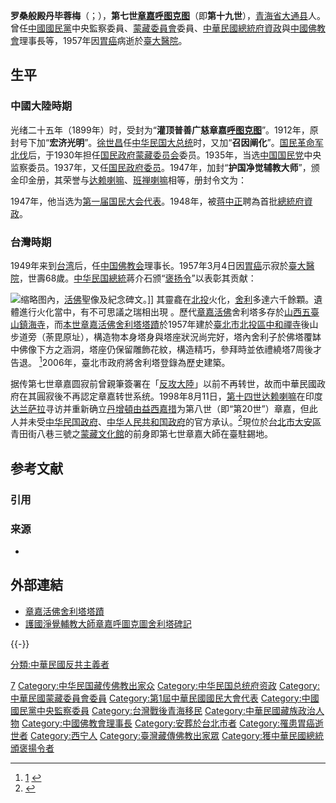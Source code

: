 '''罗桑般殿丹毕蓉梅'''（{{Bo|z=ལྕང་སྐྱ་བློ་བཟང་དཔལ་ལྡན་བསྟན་པའི་སྒྲོན་མེ་|w=lcang skya blo bzang dpal ldan bstan pa'i sgron me}}；{{bd|1890年||1957年|3月4日|catIdx=Zhang章嘉}}），'''第七世[[章嘉呼图克图|章嘉呼图克图]]'''（即'''第十九世'''），[[青海省|青海省]][[大通县|大通县]]人。曾任[[中國國民黨|中國國民黨]]中央監察委員、[[蒙藏委員會|蒙藏委員會]]委員、[[中華民國總統府資政|中華民國總統府資政]]與[[中國佛教會|中國佛教會]]理事長等，1957年因[[胃癌|胃癌]]病逝於[[臺大醫院|臺大醫院]]。

==生平==
===中國大陸時期===
光绪二十五年（1899年）时，受封为“'''灌顶普善广慈章嘉[[呼图克图|呼图克图]]'''”。1912年，原封号下加“'''宏济光明'''”。[[徐世昌|徐世昌]]任[[中华民国大总统|中华民国大总统]]时，又加“'''召因阐化'''”。[[国民革命军北伐|国民革命军北伐]]后，于1930年担任[[国民政府|国民政府]][[蒙藏委员会|蒙藏委员会]]委员。1935年，当选[[中国国民党|中国国民党]]中央监察委员。1937年，又任[[国民政府委员|国民政府委员]]。1947年，加封“'''护国净觉辅教大师'''”，颁金印金册，其荣誉与[[达赖喇嘛|达赖喇嘛]]、[[班禅喇嘛|班禅喇嘛]]相等，册封令文为：
{{cquote|福國佑民，本政教之同源；褒德酬庸，迺國家之令典。章嘉呼圖克圖，仁心公溥，慧性澄圓，具救世之精誠；化孚僧俗，拓安邊之宏願，望重蒙旗，入贊中樞，彌彰偉績。著加給「護國淨覺輔教大師」名號。於戲，憲治遐宣，定啟人天之悅豫；蒙疆永固，倍臻民族之蕃昌。式頒冊命，尚其祇承。}}

1947年，他当选为[[第一届国民大会代表|第一届国民大会代表]]。1948年，被[[蒋中正|蒋中正]]聘為首批[[總統府資政|總統府資政]]。

===台灣時期===
1949年来到[[台湾|台湾]]后，任[[中国佛教会|中国佛教会]]理事长。1957年3月4日因[[胃癌|胃癌]]示寂於[[臺大醫院|臺大醫院]]，世壽68歲。[[中华民国總統|中华民国總統]]蔣介石颁“[[褒扬令|褒扬令]]”以表彰其贡献：{{cquote|護國淨覺輔教大師章嘉呼圖克圖，瑞嶺隆祥，宋崖顯慧，潛修密院，光肇藏宗，曩昔杖錫中原，宣化蒙旗，宏揚教義，所至緇素景從，先後任國民政府委員及蒙藏委員會委員，竭誠翊贊中樞，歷經抗戰戡亂，屢值亂寇匪共脅誘兼施，迄不為動。年來號召邊遠俊彥，聲張大義，屏斥異端，對國內外揭發共匪陰謀罪行，不遺餘力。正期輔佐中興，不意遽歸大化。當屆圓寂之際，猶為國祈福，籲祝收京，緬懷績範，悼惜彌深，應予明令褒揚，用示政府崇功報德之至意。此令。}}

[[File:章嘉活佛舍利塔塔蹟_0775.jpg|缩略图]]內，[[章嘉活佛|活佛]]聖像及紀念碑文。]]
其靈龕在[[北投|北投]]火化，[[舍利|舍利]]多達六千餘顆。遺體進行火化當中，有不可思議之瑞相出現 。歷代[[章嘉活佛|章嘉活佛]]舍利塔多存於[[山西|山西]][[五臺山|五臺山]][[鎮海寺|鎮海寺]]，而[[章嘉活佛舍利塔塔蹟|本世章嘉活佛舍利塔塔蹟]]於1957年建於[[臺北市|臺北市]][[北投區|北投區]][[中和禪寺|中和禪寺]]後山步道旁（荼毘原址），構造物本身塔身與塔座狀況尚完好，塔內舍利子於佛塔覆缽中佛像下方之涵洞，塔座仍保留雕飾花紋，構造精巧，參拜時並依禮繞塔7周後才告退。 <ref>[https://nchdb.boch.gov.tw/assets/overview/historicalBuilding/20060517000004] {{Wayback|url=https://nchdb.boch.gov.tw/assets/overview/historicalBuilding/20060517000004 |date=20171231225037 }}{{Cite book|title=認識文化台北|last=林|first=高志|publisher=個人|year=2016|isbn=978-957-43-3757-6|location=台北市|pages=326}}</ref>2006年，臺北市政府將舍利塔登錄為歷史建築。

据传第七世章嘉圆寂前曾親筆簽署在「[[反攻大陸|反攻大陸]]」以前不再转世，故而中華民國政府在其圓寂後不再認定章嘉转世系统。1998年8月11日，[[第十四世达赖喇嘛|第十四世达赖喇嘛]]在印度[[达兰萨拉|达兰萨拉]]寻访并重新确立[[丹增頓由益西嘉措|丹增頓由益西嘉措]]为第八世（即“第20世”）章嘉，但此人并未受[[中华民国政府|中华民国政府]]、[[中华人民共和国政府|中华人民共和国政府]]的官方承认。<ref>{{Cite web |url=http://www.rfa.org/mandarin/yataibaodao/junshiwaijiao/nz-03012017102254.html |title=达赖喇嘛确立的第20世章嘉活佛访问日本 |access-date=2017-07-19 |archive-date=2019-05-28 |archive-url=https://web.archive.org/web/20190528205315/https://www.rfa.org/mandarin/yataibaodao/junshiwaijiao/nz-03012017102254.html |dead-url=no }}</ref>現位於[[台北市|台北市]][[大安區_(臺北市)|大安區]]青田街八巷三號之[[蒙藏文化館|蒙藏文化館]]的前身即第七世章嘉大師在臺駐錫地。

== 参考文献 ==
=== 引用 ===
{{Reflist}}

=== 来源 ===
{{refbegin}}
* {{cite web |url = http://www.amtfweb.org/introduce/zangjiadashi.htm |title = 章嘉大師 |publisher = 認識佛陀教育網 |author = -{于}-凌波 }}
{{refend}}

== 外部連結 ==
* [http://www.culture.gov.tw/frontsite/cultureassets/caseBasicInfoAction.do?method=doViewCaseBasicInfo&caseId=AA09705000055&version=1&assetsClassifyId=1.2  章嘉活佛舍利塔塔蹟]{{dead link|date=2018年4月 |bot=InternetArchiveBot |fix-attempted=yes }}
* [http://www.mahabodhi.org/files/yinshun/20/yinshun20-38.html  護國淨覺輔教大師章嘉呼圖克圖舍利塔碑記] {{Wayback|url=http://www.mahabodhi.org/files/yinshun/20/yinshun20-38.html |date=20051214053508 }}

{{-}}
{{Changkya Khutukhtus}}
{{中華民國總統府資政}}

{{DEFAULTSORT:Zhang章嘉}}
[[Category:章嘉呼图克图|7]]
[[Category:中华民国藏传佛教出家众|Category:中华民国藏传佛教出家众]]
[[Category:中华民国总统府资政|Category:中华民国总统府资政]]
[[Category:中華民國蒙藏委員會委員|Category:中華民國蒙藏委員會委員]]
[[Category:第1屆中華民國國民大會代表|Category:第1屆中華民國國民大會代表]]
[[Category:中國國民黨中央監察委員|Category:中國國民黨中央監察委員]]
[[Category:台灣戰後青海移民|Category:台灣戰後青海移民]]
[[Category:中華民國藏族政治人物|Category:中華民國藏族政治人物]]
[[Category:中國佛教會理事長|Category:中國佛教會理事長]]
[[Category:安葬於台北市者|Category:安葬於台北市者]]
[[Category:罹患胃癌逝世者|Category:罹患胃癌逝世者]]
[[Category:西宁人|Category:西宁人]]
[[Category:臺灣藏傳佛教出家眾|Category:臺灣藏傳佛教出家眾]]
[[分類:中華民國反共主義者|分類:中華民國反共主義者]]
[[Category:獲中華民國總統頒褒揚令者|Category:獲中華民國總統頒褒揚令者]]